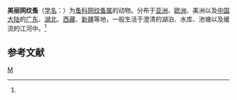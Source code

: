 {{Speciesbox 
| genus = Ceriodaphnia
| species = pulchella
| image = Ceriodaphnia pulchella (YPM IZ 090663) (cropped).jpeg
| authority = Sars, 1862<ref name='id12317'>{{cite web| url =http://www.bioinfo.cn/db05/BjdwSpecies.php?action=view&id=12317| title =美丽网纹蚤| work =《中国动物物种编目数据库》| publisher =中国科学院微生物研究所| author =中国科学院动物研究所| accessdate =2009-04-28| deadurl =yes| archiveurl =https://web.archive.org/web/20160305031017/http://www.bioinfo.cn/db05/BjdwSpecies.php?action=view&id=12317| archivedate =2016-03-05}}</ref>
}}

'''美丽网纹蚤'''（[[学名|学名]]：{{lang|la|''Ceriodaphnia pulchella''}}）为[[蚤科|蚤科]][[网纹蚤属|网纹蚤属]]的动物。分布于[[亚洲|亚洲]]、[[欧洲|欧洲]]、美洲以及[[中国大陆|中国大陆]]的[[广东|广东]]、[[湖北|湖北]]、[[西藏|西藏]]、[[新疆|新疆]]等地，一般生活于澄清的湖泊、水库、池塘以及缓流的江河中。<ref name='id12317'/>

== 参考文献 ==
{{reflist}}

{{Taxonbar}}

[[Category:网纹蚤属|M]]